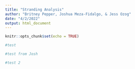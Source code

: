 ```yaml
---
title: "Stranding Analysis"
author: "Britney Pepper, Joshua Meza-Fidalgo, & Jess Ozog"
date: "4/2/2022"
output: html_document
---
```


```r
knitr::opts_chunk$set(echo = TRUE)

#test

#test from Josh

#test 2

```





